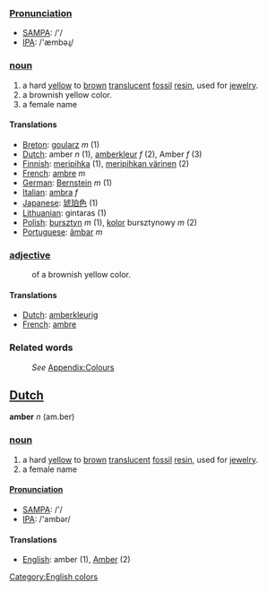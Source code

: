 ===[[Pronunciation]]===
*[[w:SAMPA|SAMPA]]: /'/
*[[w:IPA|IPA]]: /'æmbəɻ/

===[[noun]]===
#a hard [[yellow]] to [[brown]] [[translucent]] [[fossil]] [[resin]], used for [[jewelry]]. 
#a brownish yellow color.
#a female name

==== Translations ====
*[[Breton]]: [[goularz]] ''m'' (1)
*[[Dutch]]: amber ''n'' (1), [[amberkleur]] ''f'' (2), Amber ''f'' (3)
*[[Finnish]]: [[meripihka]] (1), [[meripihkan värinen]] (2)
*[[French]]: [[ambre]] ''m''
*[[German]]: [[Bernstein]] ''m'' (1)
*[[Italian]]: [[ambra]] ''f''
*[[Japanese]]: [[琥珀色]] (1)
*[[Lithuanian]]: gintaras (1)
*[[Polish]]: [[bursztyn]] ''m'' (1), [[kolor]] bursztynowy ''m'' (2)
*[[Portuguese]]: [[âmbar]] ''m''

===[[adjective]]===
:of a brownish yellow color. 

==== Translations ====
*[[Dutch]]: [[amberkleurig]]
*[[French]]: [[ambre]]


===Related words===
:''See'' [[Wiktionary_Appendix:Colours|Appendix:Colours]]

==[[Dutch]]==

'''amber''' ''n'' (am.ber)

===[[noun]]===
#a hard [[yellow]] to [[brown]] [[translucent]] [[fossil]] [[resin]], used for [[jewelry]]. 
#a female name

====[[Pronunciation]]====
*[[w:SAMPA|SAMPA]]: /'/
*[[w:IPA|IPA]]: /'ambər/

==== Translations ====
*[[English]]: amber (1), [[Amber]] (2)

[[Category:English colors]]